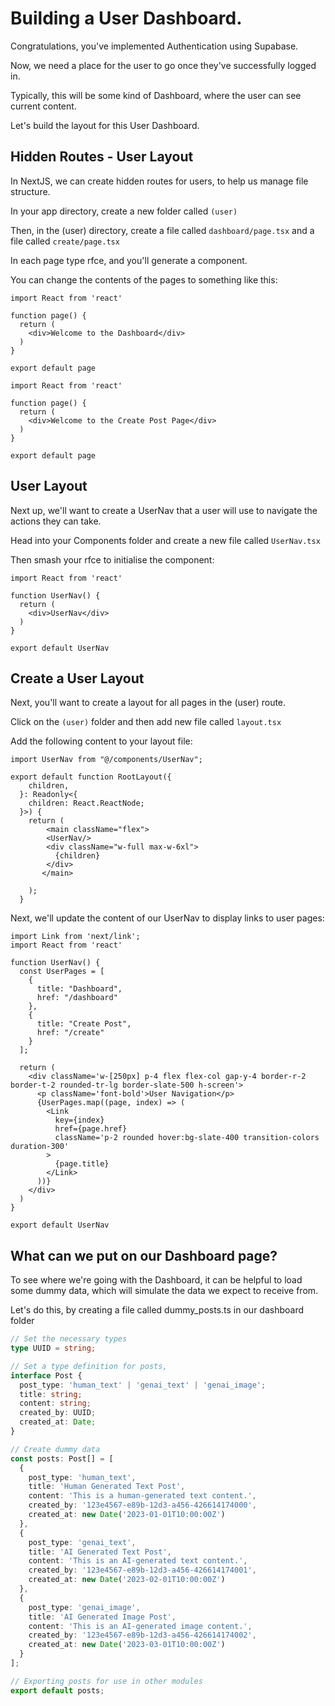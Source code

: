 # Building a User Dashboard.

Congratulations, you've implemented Authentication using Supabase.

Now, we need a place for the user to go once they've successfully logged in.

Typically, this will be some kind of Dashboard, where the user can see current content.

Let's build the layout for this User Dashboard.

## Hidden Routes - User Layout

In NextJS, we can create hidden routes for users, to help us manage file structure.

In your app directory, create a new folder called `(user)`

Then, in the (user) directory, create a file called `dashboard/page.tsx` and a file called `create/page.tsx`

In each page type rfce, and you'll generate a component.

You can change the contents of the pages to something like this:

```tsx filename="(user)/dashboard/page.tsx" copy
import React from 'react'

function page() {
  return (
    <div>Welcome to the Dashboard</div>
  )
}

export default page
```

```tsx filename="(user)/create/page.tsx" copy
import React from 'react'

function page() {
  return (
    <div>Welcome to the Create Post Page</div>
  )
}

export default page
```

## User Layout

Next up, we'll want to create a UserNav that a user will use to navigate the actions they can take.

Head into your Components folder and create a new file called `UserNav.tsx`

Then smash your rfce to initialise the component:

```tsx filename="components/UserNav.tsx" copy
import React from 'react'

function UserNav() {
  return (
    <div>UserNav</div>
  )
}

export default UserNav
```

## Create a User Layout

Next, you'll want to create a layout for all pages in the (user) route.

Click on the `(user)` folder and then add new file called  `layout.tsx`

Add the following content to your layout file:

```tsx filename="(user)/layout.tsx" copy
import UserNav from "@/components/UserNav";

export default function RootLayout({
    children,
  }: Readonly<{
    children: React.ReactNode;
  }>) {
    return (
        <main className="flex">
        <UserNav/>
        <div className="w-full max-w-6xl">
          {children}
        </div>
       </main>
    
    );
  }
```

Next, we'll update the content of our UserNav to display links to user pages:

```tsx filename="components/UserNav.tsx" copy
import Link from 'next/link';
import React from 'react'

function UserNav() {
  const UserPages = [
    {
      title: "Dashboard",
      href: "/dashboard"
    },
    {
      title: "Create Post",
      href: "/create"
    }
  ];

  return (
    <div className='w-[250px] p-4 flex flex-col gap-y-4 border-r-2 border-t-2 rounded-tr-lg border-slate-500 h-screen'>
      <p className='font-bold'>User Navigation</p>
      {UserPages.map((page, index) => (
        <Link
          key={index}
          href={page.href}
          className='p-2 rounded hover:bg-slate-400 transition-colors duration-300'
        >
          {page.title}
        </Link>
      ))}
    </div>
  )
}

export default UserNav

```

## What can we put on our Dashboard page?

To see where we're going with the Dashboard, it can be helpful to load some dummy data, which will simulate the data we expect to receive from.

Let's do this, by creating a file called dummy_posts.ts in our dashboard folder

```ts filename="app/dashboard/dummy_posts.ts" copy
// Set the necessary types
type UUID = string;

// Set a type definition for posts,
interface Post {
  post_type: 'human_text' | 'genai_text' | 'genai_image';
  title: string;
  content: string;
  created_by: UUID;
  created_at: Date;
}

// Create dummy data
const posts: Post[] = [
  {
    post_type: 'human_text',
    title: 'Human Generated Text Post',
    content: 'This is a human-generated text content.',
    created_by: '123e4567-e89b-12d3-a456-426614174000',
    created_at: new Date('2023-01-01T10:00:00Z')
  },
  {
    post_type: 'genai_text',
    title: 'AI Generated Text Post',
    content: 'This is an AI-generated text content.',
    created_by: '123e4567-e89b-12d3-a456-426614174001',
    created_at: new Date('2023-02-01T10:00:00Z')
  },
  {
    post_type: 'genai_image',
    title: 'AI Generated Image Post',
    content: 'This is an AI-generated image content.',
    created_by: '123e4567-e89b-12d3-a456-426614174002',
    created_at: new Date('2023-03-01T10:00:00Z')
  }
];

// Exporting posts for use in other modules
export default posts;
```



